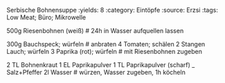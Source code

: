 Serbische Bohnensuppe
:yields: 8
:category: Eintöpfe
:source: Erzsi
:tags: Low Meat; Büro; Mikrowelle

500g Riesenbohnen (weiß)
# 24h in Wasser aufquellen lassen

300g Bauchspeck; würfeln
# anbraten
4 Tomaten; schälen
2 Stangen Lauch; würfeln
3 Paprika (rot); würfeln
# mit Riesenbohnen zugeben

2 TL Bohnenkraut
1 EL Paprikapulver
1 TL Paprikapulver (scharf)
_ Salz+Pfeffer
2l Wasser
# würzen, Wasser zugeben, 1h köcheln


